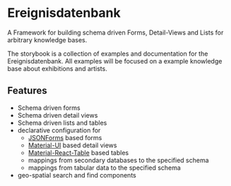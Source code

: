 
<Meta title="Introduction" />

# Ereignisdatenbank

A Framework for building schema driven Forms, Detail-Views and Lists for arbitrary knowledge bases.

The storybook is a collection of examples and documentation for the Ereignisdatenbank. All examples will be focused on a example knowledge base about exhibitions and artists.

## Features

- Schema driven forms
- Schema driven detail views
- Schema driven lists and tables
- declarative configuration for
  - [JSONForms](https://jsonforms.io) based forms
  - [Material-UI](https://material-ui.com) based detail views
  - [Material-React-Table](https://material-react-table.com) based tables
  - mappings from secondary databases to the specified schema
  - mappings from tabular data to the specified schema
- geo-spatial search and find components
